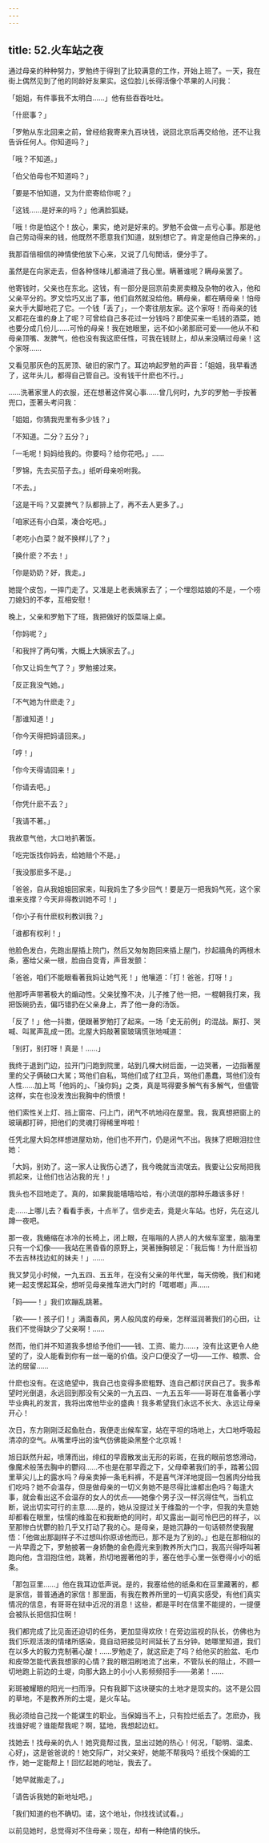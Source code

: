 ```yaml
---
---
---
```

title: 52.火车站之夜
---







通过母亲的种种努力，罗勉终于得到了比较满意的工作，开始上班了。一天，我在街上偶然见到了他的同龄好友果实。这位脸儿长得活像个苹果的人问我：

「姐姐，有件事我不太明白……」他有些吞吞吐吐。

「什麽事？」

「罗勉从东北回来之前，曾经给我寄来九百块钱，说回北京后再交给他，还不让我告诉任何人。你知道吗？」

「哦？不知道。」

「伯父伯母也不知道吗？」

「要是不怕知道，又为什麽寄给你呢？」

「这钱……是好来的吗？」他满脸狐疑。

「哦！你是怕这个！放心，果实，绝对是好来的。罗勉不会做一点亏心事。那是他自己劳动得来的钱，他既然不愿意我们知道，就别想它了。肯定是他自己挣来的。」

我那百倍相信的神情使他放下心来，又说了几句閒话，便分手了。

虽然是在向家走去，但各种怪味儿都涌进了我心里。瞒著谁呢？瞒母亲罢了。

他寄钱时，父亲也在东北。这钱，有一部分是回京前卖房卖粮及杂物的收入，他和父亲平分的。罗文恰巧又出了事，他们自然就没给他。瞒母亲，都在瞒母亲！怕母亲大手大脚地花了它。一个钱「丢了」，一个寄往朋友家。这个家呀！而母亲的钱又都花在谁的身上了呢？可曾给自己多花过一分钱吗？即使买来一毛钱的酒菜，她也要分成几份儿……可怜的母亲！我在她眼里，远不如小弟那麽可爱——他从不和母亲顶嘴、发脾气，他也没有我这麽任性，可我在钱财上，却从来没瞒过母亲！这个家呀……

又看见那灰色的瓦房顶、破旧的家门了。耳边响起罗勉的声音：「姐姐，我早看透了，这年头儿，都得自己管自己。没有钱干什麽也不行。」

……洗著家里人的衣服，还在想著这件窝心事……曾几何时，九岁的罗勉一手按著兜口，歪著头考问我：

「姐姐，你猜我兜里有多少钱？」

「不知道。二分？五分？」

「一毛呢！妈妈给我的。你要吗？给你花吧。」……

「罗锦，先去买茄子去。」纸听母亲吩咐我。

「不去。」

「这是干吗？又耍脾气？队都排上了，再不去人更多了。」

「咱家还有小白菜，凑合吃吧。」

「老吃小白菜？就不换样儿了？」

「换什麽？不去！」

「你是奶奶？好，我走。」

她提个皮包，一摔门走了。又准是上老表姨家去了；一个埋怨姑娘的不是，一个唠刀媳妇的不孝，互相安慰！

晚上，父亲和罗勉下了班，我把做好的饭菜端上桌。

「你妈呢？」

「和我拌了两句嘴，大概上大姨家去了。」

「你又让妈生气了？」罗勉接过来。

「反正我没气她。」

「不气她为什麽走？」

「那谁知道！」

「你今天得把妈请回来。」

「哼！」

「你今天得请回来！」

「你请去吧。」

「你凭什麽不去？」

「我请不著。」

我故意气他，大口地扒著饭。

「吃完饭找你妈去，给她赔个不是。」

「我没那麽多不是。」

「爸爸，自从我姐姐回家来，叫我妈生了多少回气！要是万一把我妈气死，这个家谁来支撑？今天非得教训她不可！」

「你小子有什麽权利教训我？」

「谁都有权利！」

他脸色发白，先跑出屋插上院门，然后又匆匆跑回来插上屋门，抄起牆角的两根木条，塞给父亲一根，脸由白变青，声音发颤：

「爸爸，咱们不能眼看著我妈让她气死！」他嚷道：「打！爸爸，打呀！」

他那呼声带著极大的煽动性。父亲犹豫不决，儿子推了他一把，一棍朝我打来，我把饭碗扔去，偏巧错扔在父亲身上，弄了他一身的汤饭。

「反了！」他一抖擞，便跟著罗勉打了起来。一场「史无前例」的混战。厮打、哭喊、叫駡声乱成一团。北屋大妈敲著窗玻璃慌张地喊道：

「别打，别打呀！真是！……」

我终于退到门边，拉开门闩跑到院里，站到几棵大树后面，一边哭著，一边指著屋里的父子俩破口大駡；骂他们自私，骂他们成了红卫兵，骂他们愚蠢，骂他们没有人性……加上骂「他妈的」、「操你妈」之类，真是骂得要多解气有多解气，但儘管这样，实在也没发洩出我胸中的愤恨！

他们索性关上灯、挡上窗帘、闩上门，闭气不吭地闷在屋里。我，我真想把窗上的玻璃都打碎，把他们的灵魂打得稀里哗啦！

任凭北屋大妈怎样想进屋劝劝，他们也不开门，仍是闭气不出。我抹了把眼泪拉住她：

「大妈，别劝了。这一家人让我伤心透了，我今晚就当流氓去。我要让公安局把我抓起来，让他们也沾沾我的光！」

我头也不回地走了。真的，如果我能嘻嘻哈哈，有小流氓的那种乐趣该多好！

走……上哪儿去？看看手表，十点半了。信步走去，竟是火车站。也好，先在这儿蹲一夜吧。

那一夜，我蜷缩在冰冷的长椅上，闭上眼，在嗡嗡的人挤人的大候车室里，脑海里只有一个幻像——我站在黑昏昏的原野上，哭著捶胸顿足：「我后悔！为什麽当初不去吉林找边虹的妹夫！」……

我又梦见小时候，一九五四、五五年，在没有父亲的年代里，每天傍晚，我们和姥姥一起支愣起耳朵，想听见母亲推车进大门时的「哐啷啷」声……

「妈——！」我们欢蹦乱跳著。

「欸——！孩子们！」满面春风，男人般风度的母亲，怎样滋润著我们的心田，让我们不觉得缺少了父亲啊！……

然而，他们并不知道我多想给予他们——钱、工资、能力……，没有比这更令人绝望的了，没人能看到你有一丝一毫的价值。没户口便没了一切——工作、粮票、合法的居留……

什麽也没有。在这绝望中，我自己也变得多麽粗野、连自己都讨厌自己了。我多希望时光倒退，永远回到那没有父亲的一九五四、一九五五年——哥哥在准备著小学毕业典礼的发言，我将出席他毕业的盛典！我多希望我们永远不长大、永远让母亲开心！

次日，东方刚刚泛起鱼肚白，我便走出候车室，站在平坦的场地上，大口地呼吸起清凉的空气。从嘴里呼出的浊气仿佛能染黑整个北京城！

旭日跃然升起，喷薄而出，绯红的早霞散发出无形的彩斑，在我的眼前悠悠滑动，像魔术般荡去胸中的鬱闷……不也是在那早霞之下，父母牵著我们的手，踏著公园里草尖儿上的露水吗？母亲卖掉一条毛料裤，不是喜气洋洋地提回一包酱肉分给我们吃吗？她不会温存，但是做母亲的一切义务她不是尽得比谁都出色吗？每逢大事，就会看出这不会温存的女人的优点——她像个男子汉一样沉得住气，当机立断，说出切实可行的主意……是的，她从没提过关于维盈的一个字，但我的失意她却都看在眼里，怯懦的维盈在和我断绝的同时，却又露出一副可怜巴巴的样子，以至那惨白忧鬱的脸几乎又打动了我的心。是母亲，是她沉静的一句话顿然使我醒悟：「他做出那副样子不过想叫你原谅他而已，那不是为了别的。」也是在那相似的一片早霞之下，罗勉披著一身娇艶的金色霞光来到教养所大门口，我高兴得呼叫著跑向他，含泪抱住他，跳著，热切地握著他的手，塞在他手心里一张卷得小小的纸条。

「那包豆里……」他在我耳边低声说。是的，我塞给他的纸条和在豆里藏著的，都是家信，普普通通的家信！那里面，有我在教养所里的一切真实感受，有他们真实情况的信息，有哥哥在狱中近况的消息！这些，都是平时在信里不能提的，一提便会被队长把信扣住啊！

我们都完成了比见面还迫切的任务，更加显得欢欣！在旁边监视的队长，仿佛也为我们乐观活泼的情绪所感染，竟自动把接见时间延长了五分钟。她哪里知道，我们在以多大的毅力克制著心酸！……罗勉走了，就这麽走了吗？给他买的脸盆、毛巾和皮带怎能代表我想家的心情？我的眼泪刷地流了出来，不管队长的阻止，不顾一切地跑上前边的土堤，向那大路上的小小人影频频招手——弟弟！……

彩斑被耀眼的阳光一扫而淨。只有我脚下这块硬实的土地才是现实的。这不是公园的草地，不是教养所的土堤，是火车站。

我必须给自己找一个能谋生的职业。当保姆当不上，只有捡烂纸去了。怎麽办，我找谁好呢？谁能帮我呢？啊，猛地，我想起边虹。

找她去！找母亲的仇人！她究竟帮过我，显出过她的热心！何况，「聪明、温柔、心好」，这是爸爸说的！她交际广，对父亲好，她能不帮我吗？纸找个保姆的工作，她一定能帮上！回忆起她的地址，我去了。

「她早就搬走了。」

「请告诉我她的新地址吧。」

「我们知道的也不确切。诺，这个地址，你找找试试看。」

以前见她时，总觉得对不住母亲；现在，却有一种绝情的快乐。